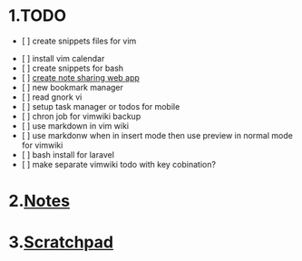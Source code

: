 = 1.TODO =
* [ ] create snippets files for vim

* [ ] install vim calendar
* [ ] create snippets for bash
* [ ] [[create note sharing web app]]
* [ ] new bookmark manager
* [ ] read gnork vi
* [ ] setup task manager or todos for mobile
* [ ] chron job for vimwiki backup
* [ ] use markdown in vim wiki
* [ ] use markdonw when in insert mode then use preview in normal mode for vimwiki
* [ ] bash install for laravel
* [ ] make separate vimwiki todo with key cobination?

= 2.[[Notes]] =

= 3.[[Scratchpad]] =
